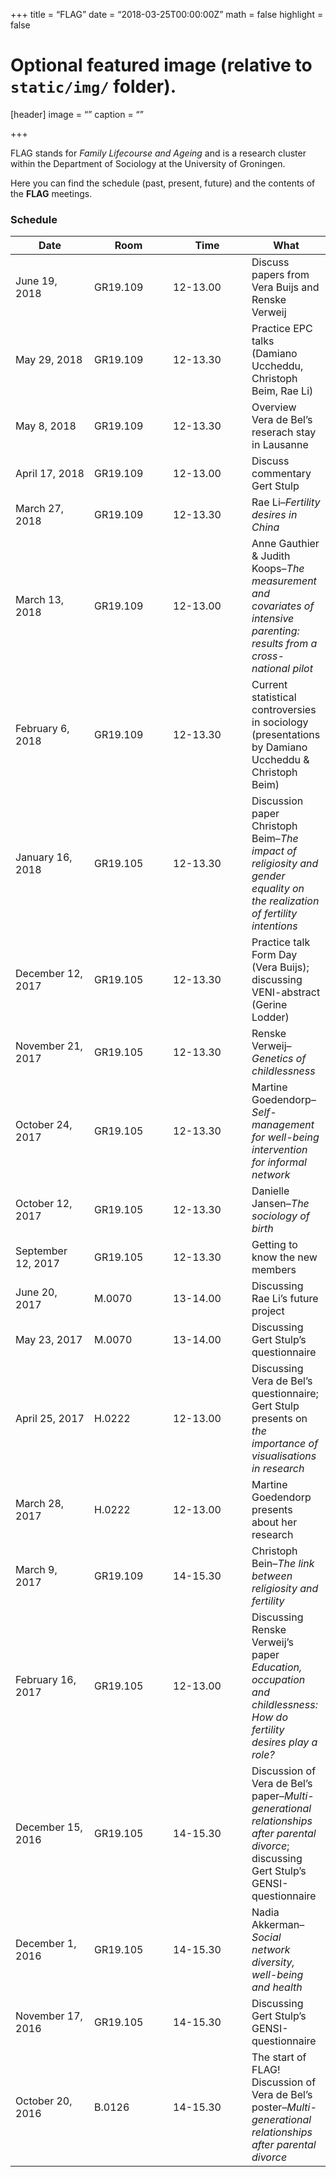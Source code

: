 +++
title = "FLAG"
date = "2018-03-25T00:00:00Z"
math = false
highlight = false

# Optional featured image (relative to `static/img/` folder).
[header]
image = ""
caption = ""

+++

FLAG stands for *Family Lifecourse and Ageing* and is a research cluster within the Department of Sociology at the University of Groningen.

Here you can find the schedule (past, present, future) and the contents of the **FLAG** meetings. 

### Schedule

|Date                   |Room         |Time     |What    
|--------               |--------     |-------- |-------- 
|June 19, 2018     |GR19.109     |12-13.00 |Discuss papers from Vera Buijs and Renske Verweij
|May 29, 2018     |GR19.109     |12-13.30 |Practice EPC talks (Damiano Uccheddu, Christoph Beim, Rae Li)
|May 8, 2018     |GR19.109     |12-13.30 |Overview Vera de Bel's reserach stay in Lausanne
|April 17, 2018     |GR19.109     |12-13.00 |Discuss commentary Gert Stulp
|March 27, 2018     |GR19.109     |12-13.30 |Rae Li--*Fertility desires in China*
|March 13, 2018     |GR19.109     |12-13.00 |Anne Gauthier & Judith Koops--*The measurement and covariates of intensive parenting: results from a cross-national pilot*
|February 6, 2018     |GR19.109     |12-13.30 |Current statistical controversies in sociology (presentations by Damiano Uccheddu & Christoph Beim)
|January 16, 2018       |GR19.105     |12-13.30 |Discussion paper Christoph Beim--*The impact of religiosity and gender equality on the realization of fertility intentions*
|December 12, 2017       |GR19.105     |12-13.30 |Practice talk Form Day (Vera Buijs); discussing VENI-abstract (Gerine Lodder)
|November 21, 2017     |GR19.105     |12-13.30 |Renske Verweij--*Genetics of childlessness*
|October 24, 2017       |GR19.105     |12-13.30 |Martine Goedendorp--*Self-management for well-being intervention for informal network*
|October 12, 2017       |GR19.105     |12-13.30 |Danielle Jansen--*The sociology of birth*
|September 12, 2017     |GR19.105     |12-13.30 |Getting to know the new members
|June 20, 2017     |M.0070         |13-14.00 |Discussing Rae Li's future project
|May 23, 2017     |M.0070         |13-14.00 |Discussing Gert Stulp's questionnaire
|April 25, 2017     |H.0222         |12-13.00 |Discussing Vera de Bel's questionnaire; Gert Stulp presents on *the importance of visualisations in research*
|March 28, 2017     |H.0222         |12-13.00 |Martine Goedendorp presents about her research
|March 9, 2017     |GR19.109     |14-15.30 | Christoph Bein--*The link between religiosity and fertility*
|February 16, 2017     |GR19.105     |12-13.00 |Discussing Renske Verweij's paper *Education, occupation and childlessness: How do fertility desires play a role?*
|December 15, 2016     |GR19.105     |14-15.30 |Discussion of Vera de Bel's paper--*Multi-generational relationships after parental divorce*; discussing Gert Stulp's GENSI-questionnaire  
|December 1, 2016     |GR19.105     |14-15.30 |Nadia Akkerman--*Social network diversity, well-being and health*      
|November 17, 2016     |GR19.105     |14-15.30 |Discussing Gert Stulp's GENSI-questionnaire   
|October 20, 2016     |B.0126     |14-15.30 |The start of FLAG! Discussion of Vera de Bel's poster--*Multi-generational relationships after parental divorce*       


